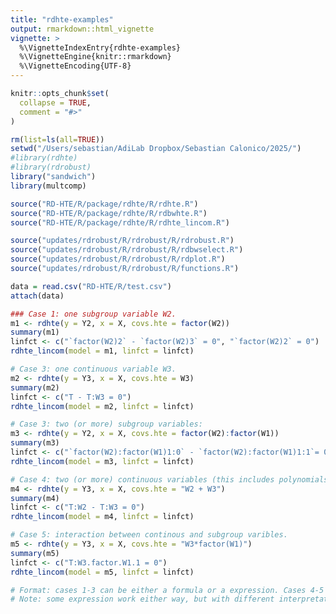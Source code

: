 ```yaml
---
title: "rdhte-examples"
output: rmarkdown::html_vignette
vignette: >
  %\VignetteIndexEntry{rdhte-examples}
  %\VignetteEngine{knitr::rmarkdown}
  %\VignetteEncoding{UTF-8}
---
```


```r
knitr::opts_chunk$set(
  collapse = TRUE,
  comment = "#>"
)
```

```r
rm(list=ls(all=TRUE))
setwd("/Users/sebastian/AdiLab Dropbox/Sebastian Calonico/2025/")
#library(rdhte)
#library(rdrobust)
library("sandwich")
library(multcomp)

source("RD-HTE/R/package/rdhte/R/rdhte.R")
source("RD-HTE/R/package/rdhte/R/rdbwhte.R")
source("RD-HTE/R/package/rdhte/R/rdhte_lincom.R")

source("updates/rdrobust/R/rdrobust/R/rdrobust.R")
source("updates/rdrobust/R/rdrobust/R/rdbwselect.R")
source("updates/rdrobust/R/rdrobust/R/rdplot.R")
source("updates/rdrobust/R/rdrobust/R/functions.R")

data = read.csv("RD-HTE/R/test.csv")
attach(data)

### Case 1: one subgroup variable W2.
m1 <- rdhte(y = Y2, x = X, covs.hte = factor(W2))
summary(m1)
linfct <- c("`factor(W2)2` - `factor(W2)3` = 0", "`factor(W2)2` = 0")
rdhte_lincom(model = m1, linfct = linfct)

# Case 3: one continuous variable W3.
m2 <- rdhte(y = Y3, x = X, covs.hte = W3)
summary(m2)
linfct <- c("T - T:W3 = 0")
rdhte_lincom(model = m2, linfct = linfct)

# Case 3: two (or more) subgroup variables:
m3 <- rdhte(y = Y2, x = X, covs.hte = factor(W2):factor(W1))
summary(m3)
linfct <- c("`factor(W2):factor(W1)1:0` - `factor(W2):factor(W1)1:1`= 0")
rdhte_lincom(model = m3, linfct = linfct)

# Case 4: two (or more) continuous variables (this includes polynomials)
m4 <- rdhte(y = Y3, x = X, covs.hte = "W2 + W3")
summary(m4)
linfct <- c("T:W2 - T:W3 = 0")
rdhte_lincom(model = m4, linfct = linfct)

# Case 5: interaction between continous and subgroup varibles.
m5 <- rdhte(y = Y3, x = X, covs.hte = "W3*factor(W1)")
summary(m5)
linfct <- c("T:W3.factor.W1.1 = 0")
rdhte_lincom(model = m5, linfct = linfct)

# Format: cases 1-3 can be either a formula or a expression. Cases 4-5 it only work as a formula, thus they need to be included in quotes. 
# Note: some expression work either way, but with different interpretations. For example, W1 + W2 vs "W1 + W2".

```
